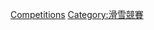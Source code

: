{{Main|高山滑雪}}
{{Commons category-inline|Alpine skiing competitions}}

[[Category:高山滑雪|Competitions]]
[[Category:滑雪競賽|Category:滑雪競賽]]